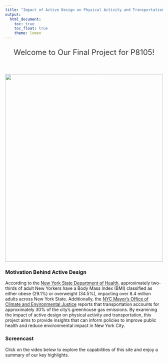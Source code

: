 ```yaml
---
title: "Impact of Active Design on Physical Activity and Transportation in New York City"
output: 
  html_document:
    toc: true
    toc_float: true
    theme: lumen
---
```


<div style="text-align:center; margin-top:20px; font-size:24px; color:#333;">
  Welcome to Our Final Project for P8105!
</div>

<style type="text/css">

h1.title {
  text-align: center; font-weight:bold;
}

</style>

&nbsp;

<div style="position:relative; text-align:center; color:white;">
<img src="Pics/Active Design.jpg" alt="Active Design" style="width:100%; max-height:600px; object-fit:cover;">

</div>

### Motivation Behind Active Design
According to the [New York State Department of Health](https://www.health.ny.gov/press/releases/2023/2023-06-20_obesity.htm), approximately two-thirds of adult New Yorkers have a Body Mass Index (BMI) classified as either obese (29.1%) or overweight (34.5%), impacting over 8.4 million adults across New York State. Additionally, the [NYC Mayor's Office of Climate and Environmental Justice](https://climate.cityofnewyork.us/initiatives/nyc-greenhouse-gas-inventories/?utm_source=chatgpt.com) reports that transportation accounts for approximately 30% of the city's greenhouse gas emissions. By examining the impact of active design on physical activity and transportation, this project aims to provide insights that can inform policies to improve public health and reduce environmental impact in New York City.

### Screencast
Click on the video below to explore the capabilities of this site and enjoy a summary of our key highlights.

<iframe width="560" height="315" src="" title="YouTube video player" frameborder="0" allow="accelerometer; autoplay; clipboard-write; encrypted-media; gyroscope; picture-in-picture; web-share" allowfullscreen></iframe>

